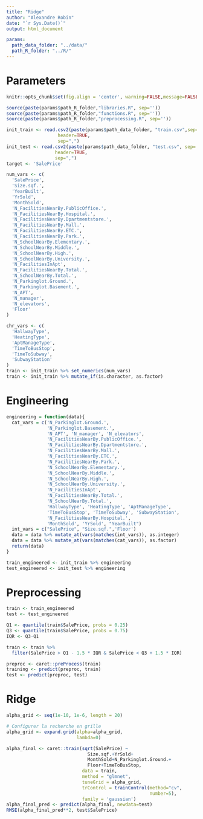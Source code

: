 ```yaml
---
title: "Ridge"
author: "Alexandre Robin"
date: "`r Sys.Date()`"
output: html_document

params:
  path_data_folder: "../data/"
  path_R_folder: "../R/"
---
```


# Parameters
```r
knitr::opts_chunk$set(fig.align = 'center', warning=FALSE,message=FALSE)

source(paste(params$path_R_folder,"libraries.R", sep=''))
source(paste(params$path_R_folder,"functions.R", sep=''))
source(paste(params$path_R_folder,"preprocessing.R", sep=''))

init_train <- read.csv2(paste(params$path_data_folder, "train.csv",sep=''),
                   header=TRUE, 
                   sep=",")
init_test <- read.csv2(paste(params$path_data_folder, "test.csv", sep=''), 
                  header=TRUE, 
                  sep=",")
target <- 'SalePrice'

num_vars <- c(
  'SalePrice',
  'Size.sqf.',
  'YearBuilt',
  'YrSold',
  'MonthSold',
  'N_FacilitiesNearBy.PublicOffice.',
  'N_FacilitiesNearBy.Hospital.',
  'N_FacilitiesNearBy.Dpartmentstore.',
  'N_FacilitiesNearBy.Mall.',
  'N_FacilitiesNearBy.ETC.',
  'N_FacilitiesNearBy.Park.',
  'N_SchoolNearBy.Elementary.',
  'N_SchoolNearBy.Middle.',
  'N_SchoolNearBy.High.',
  'N_SchoolNearBy.University.',
  'N_FacilitiesInApt',
  'N_FacilitiesNearBy.Total.',
  'N_SchoolNearBy.Total.',
  'N_Parkinglot.Ground.',
  'N_Parkinglot.Basement.',
  'N_APT',
  'N_manager',
  'N_elevators',
  'Floor'
)

chr_vars <- c(
  'HallwayType',
  'HeatingType',
  'AptManageType',
  'TimeToBusStop',
  'TimeToSubway',
  'SubwayStation'
)
train <- init_train %>% set_numerics(num_vars)
train <- init_train %>% mutate_if(is.character, as.factor)
```

# Engineering
```r
engineering = function(data){
  cat_vars = c('N_Parkinglot.Ground.', 
               'N_Parkinglot.Basement.',
               'N_APT', 'N_manager', 'N_elevators',
               'N_FacilitiesNearBy.PublicOffice.',
               'N_FacilitiesNearBy.Dpartmentstore.',
               'N_FacilitiesNearBy.Mall.',
               'N_FacilitiesNearBy.ETC.', 
               'N_FacilitiesNearBy.Park.',
               'N_SchoolNearBy.Elementary.', 
               'N_SchoolNearBy.Middle.',
               'N_SchoolNearBy.High.', 
               'N_SchoolNearBy.University.',
               'N_FacilitiesInApt', 
               'N_FacilitiesNearBy.Total.',
               'N_SchoolNearBy.Total.', 
               'HallwayType', 'HeatingType', 'AptManageType',
               'TimeToBusStop', 'TimeToSubway', 'SubwayStation',
               'N_FacilitiesNearBy.Hospital.',
               'MonthSold', 'YrSold', "YearBuilt")
  int_vars = c("SalePrice", "Size.sqf.",'Floor')
  data = data %>% mutate_at(vars(matches(int_vars)), as.integer)
  data = data %>% mutate_at(vars(matches(cat_vars)), as.factor)
  return(data)
}

train_engineered <- init_train %>% engineering
test_engineered <- init_test %>% engineering
```

# Preprocessing
```r
train <- train_engineered
test <- test_engineered

Q1 <- quantile(train$SalePrice, probs = 0.25)
Q3 <- quantile(train$SalePrice, probs = 0.75)
IQR <- Q3-Q1

train <- train %>% 
  filter(SalePrice > Q1 - 1.5 * IQR & SalePrice < Q3 + 1.5 * IQR)

preproc <- caret::preProcess(train)
training <- predict(preproc, train)
test <- predict(preproc, test)
```

# Ridge
```r
alpha_grid <- seq(1e-10, 1e-6, length = 20)

# Configurer la recherche en grille
alpha_grid <- expand.grid(alpha=alpha_grid, 
                          lambda=0)

alpha_final <- caret::train(sqrt(SalePrice) ~ 
                              Size.sqf.+YrSold+
                              MonthSold+N_Parkinglot.Ground.+
                              Floor+TimeToBusStop,
                            data = train,
                            method = "glmnet",
                            tuneGrid = alpha_grid,
                            trControl = trainControl(method="cv", 
                                                     number=5),
                            family = 'gaussian')
alpha_final_pred <- predict(alpha_final, newdata=test)
RMSE(alpha_final_pred**2, test$SalePrice)
```

